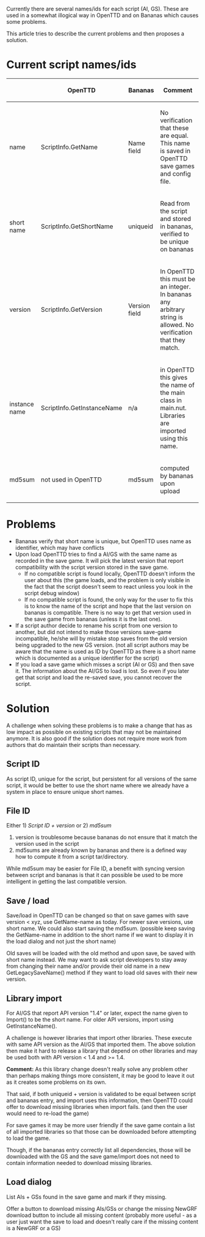 Currently there are several names/ids for each script (AI, GS). These are used in a somewhat illogical way in OpenTTD and on Bananas which causes some problems.

This article tries to describe the current problems and then proposes a solution.

=Current script names/ids=

{|
!
!OpenTTD
!Bananas
!Comment
|-
|name
|ScriptInfo.GetName
|Name field
|No verification that these are equal. This name is saved in OpenTTD save games and config file.
|-
|short name
|ScriptInfo.GetShortName
|uniqueid
|Read from the script and stored in bananas, verified to be unique on bananas
|-
|version
|ScriptInfo.GetVersion
|Version field
|In OpenTTD this must be an integer. In bananas any arbitrary string is allowed. No verification that they match.
|-
|instance name
|ScriptInfo.GetInstanceName
|n/a
|in OpenTTD this gives the name of the main class in main.nut. Libraries are imported using this name.
|-
|md5sum
|not used in OpenTTD
|md5sum
|computed by bananas upon upload
|}

=Problems=

* Bananas verify that short name is unique, but OpenTTD uses name as identifier, which may have conflicts
* Upon load OpenTTD tries to find a AI/GS with the same name as recorded in the save game. It will pick the latest version that report compatibility with the script version stored in the save game.
** If no compatible script is found locally, OpenTTD doesn't inform the user about this (the game loads, and the problem is only visible in the fact that the script doesn't seem to react unless you look in the script debug window)
** If no compatible script is found, the only way for the user to fix this is to know the name of the script and hope that the last version on bananas is compatible. There is no way to get that version used in the save game from bananas (unless it is the last one).
* If a script author decide to rename his script from one version to another, but did not intend to make those versions save-game incompatible, he/she will by mistake stop saves from the old version being upgraded to the new GS version. (not all script authors may be aware that the name is used as ID by OpenTTD as there is a short name which is documented as a unique identifier for the script)
* If you load a save game which misses a script (AI or GS) and then save it. The information about the AI/GS to load is lost. So even if you later get that script and load the re-saved save, you cannot recover the script.

=Solution=
A challenge when solving these problems is to make a change that has as low impact as possible on existing scripts that may not be maintained anymore. It is also good if the solution does not require more work from authors that do maintain their scripts than necessary.

== Script ID ==
As script ID, unique for the script, but persistent for all versions of the same script, it would be better to use the short name where we already have a system in place to ensure unique short names.

== File ID ==
Either 1) ''Script ID + version'' or 2) ''md5sum''

# version is troublesome because bananas do not ensure that it match the version used in the script
# md5sums are already known by bananas and there is a defined way how to compute it from a script tar/directory.

While md5sum may be easier for File ID, a benefit with syncing version between script and bananas is that it can possible be used to be more intelligent in getting the last compatible version.

== Save / load ==
Save/load in OpenTTD can be changed so that on save games with save version < xyz, use GetName-name as today. For newer save versions, use short name. We could also start saving the md5sum. (possible keep saving the GetName-name in addition to the short name if we want to display it in the load dialog and not just the short name) 

Old saves will be loaded with the old method and upon save, be saved with short name instead. We may want to ask script developers to stay away from changing their name and/or provide their old name in a new GetLegacySaveName() method if they want to load old saves with their new version.

== Library import ==
For AI/GS that report API version "1.4" or later, expect the name given to Import() to be the short name. For older API versions, import using GetInstanceName().

A challenge is however libraries that import other libraries. These execute with same API version as the AI/GS that imported them. The above solution then make it hard to release a library that depend on other libraries and may be used both with API version < 1.4 and >= 1.4.

'''Comment:''' As this library change doesn't really solve any problem other than perhaps making things more consistent, it may be good to leave it out as it creates some problems on its own.

That said, if both uniqueid + version is validated to be equal between script and bananas entry, and import uses this information, then OpenTTD could offer to download missing libraries when import fails. (and then the user would need to re-load the game)

For save games it may be more user friendly if the save game contain a list of all imported libraries so that those can be downloaded before attempting to load the game.

Though, if the bananas entry correctly list all dependencies, those will be downloaded with the GS and the save game/import does not need to contain information needed to download missing libraries.

== Load dialog ==
List AIs + GSs found in the save game and mark if they missing.

Offer a button to download missing AIs/GSs or change the missing NewGRF download button to include all missing content (probably more useful - as a user just want the save to load and doesn't really care if the missing content is a NewGRF or a GS)